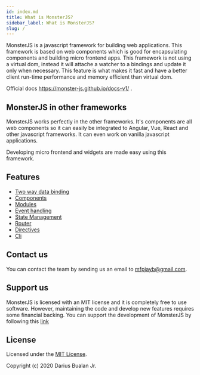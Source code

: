 ```yaml
---
id: index.md
title: What is MonsterJS?
sidebar_label: What is MonsterJS?
slug: /
---
```


MonsterJS is a javascript framework for building web applications.
This framework is based on web components which is good for encapsulating components and building micro frontend apps.
This framework is not using a virtual dom,
instead it will attache a watcher to a bindings and update it only when necessary.
This feature is what makes it fast and have a better client run-time performance and memory efficient than virtual dom.

Official docs https://monster-js.github.io/docs-v1/ .

## MonsterJS in other frameworks

MonsterJS works perfectly in the other frameworks.
It's components are all web components so it can easily be integrated to Angular, Vue, React and other javascript frameworks.
It can even work on vanilla javascript applications.

Developing micro frontend and widgets are made easy using this framework.

## Features

* [Two way data binding](./data-binding#model-binding)
* [Components](./component)
* [Modules](./module)
* [Event handling](./event-handling)
* [State Management](./store)
* [Router](./router)
* [Directives](./directives)
* [Cli](./cli-what-is-cli)

## Contact us


You can contact the team by sending us an email to [mfpjayb@gmail.com](mailto:mfpjayb@gmail.com).

## Support us

MonsterJS is licensed with an MIT license and it is completely free to use software.
However, maintaining the code and develop new features requires some financial backing.
You can support the development of MonsterJS by following this [link](/#support-us-section)

<!--
#### One-time donation


    <a href="https://www.paypal.com/paypalme/dariusbualan" target="_blank">
        <img src={paypalImg} alt="Paypal" style={{ width: '200px' }} />
    </a>
);

<Image />
-->

<!-- #### Recurring donations -->

## License

Licensed under the [MIT License](../LICENSE).

Copyright (c) 2020 Darius Bualan Jr.
